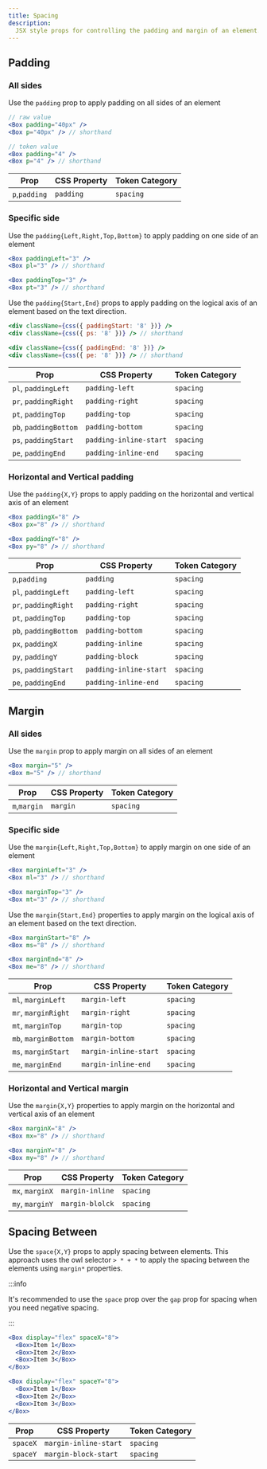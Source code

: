 ```yaml
---
title: Spacing
description:
  JSX style props for controlling the padding and margin of an element.
---
```


## Padding

### All sides

Use the `padding` prop to apply padding on all sides of an element

```jsx
// raw value
<Box padding="40px" />
<Box p="40px" /> // shorthand

// token value
<Box padding="4" />
<Box p="4" /> // shorthand
```

| Prop          | CSS Property | Token Category |
| ------------- | ------------ | -------------- |
| `p`,`padding` | `padding`    | `spacing`      |

### Specific side

Use the `padding{Left,Right,Top,Bottom}` to apply padding on one side of an
element

```jsx
<Box paddingLeft="3" />
<Box pl="3" /> // shorthand

<Box paddingTop="3" />
<Box pt="3" /> // shorthand
```

Use the `padding{Start,End}` props to apply padding on the logical axis of an
element based on the text direction.

```jsx
<div className={css({ paddingStart: '8' })} />
<div className={css({ ps: '8' })} /> // shorthand

<div className={css({ paddingEnd: '8' })} />
<div className={css({ pe: '8' })} /> // shorthand
```

| Prop                  | CSS Property           | Token Category |
| --------------------- | ---------------------- | -------------- |
| `pl`, `paddingLeft`   | `padding-left`         | `spacing`      |
| `pr`, `paddingRight`  | `padding-right`        | `spacing`      |
| `pt`, `paddingTop`    | `padding-top`          | `spacing`      |
| `pb`, `paddingBottom` | `padding-bottom`       | `spacing`      |
| `ps`, `paddingStart`  | `padding-inline-start` | `spacing`      |
| `pe`, `paddingEnd`    | `padding-inline-end`   | `spacing`      |

### Horizontal and Vertical padding

Use the `padding{X,Y}` props to apply padding on the horizontal and vertical
axis of an element

```jsx
<Box paddingX="8" />
<Box px="8" /> // shorthand

<Box paddingY="8" />
<Box py="8" /> // shorthand
```

| Prop                  | CSS Property           | Token Category |
| --------------------- | ---------------------- | -------------- |
| `p`,`padding`         | `padding`              | `spacing`      |
| `pl`, `paddingLeft`   | `padding-left`         | `spacing`      |
| `pr`, `paddingRight`  | `padding-right`        | `spacing`      |
| `pt`, `paddingTop`    | `padding-top`          | `spacing`      |
| `pb`, `paddingBottom` | `padding-bottom`       | `spacing`      |
| `px`, `paddingX`      | `padding-inline`       | `spacing`      |
| `py`, `paddingY`      | `padding-block`        | `spacing`      |
| `ps`, `paddingStart`  | `padding-inline-start` | `spacing`      |
| `pe`, `paddingEnd`    | `padding-inline-end`   | `spacing`      |

## Margin

### All sides

Use the `margin` prop to apply margin on all sides of an element

```jsx
<Box margin="5" />
<Box m="5" /> // shorthand
```

| Prop         | CSS Property | Token Category |
| ------------ | ------------ | -------------- |
| `m`,`margin` | `margin`     | `spacing`      |

### Specific side

Use the `margin{Left,Right,Top,Bottom}` to apply margin on one side of an
element

```jsx
<Box marginLeft="3" />
<Box ml="3" /> // shorthand

<Box marginTop="3" />
<Box mt="3" /> // shorthand
```

Use the `margin{Start,End}` properties to apply margin on the logical axis of an
element based on the text direction.

```jsx
<Box marginStart="8" />
<Box ms="8" /> // shorthand

<Box marginEnd="8" />
<Box me="8" /> // shorthand
```

| Prop                 | CSS Property          | Token Category |
| -------------------- | --------------------- | -------------- |
| `ml`, `marginLeft`   | `margin-left`         | `spacing`      |
| `mr`, `marginRight`  | `margin-right`        | `spacing`      |
| `mt`, `marginTop`    | `margin-top`          | `spacing`      |
| `mb`, `marginBottom` | `margin-bottom`       | `spacing`      |
| `ms`, `marginStart`  | `margin-inline-start` | `spacing`      |
| `me`, `marginEnd`    | `margin-inline-end`   | `spacing`      |

### Horizontal and Vertical margin

Use the `margin{X,Y}` properties to apply margin on the horizontal and vertical
axis of an element

```jsx
<Box marginX="8" />
<Box mx="8" /> // shorthand

<Box marginY="8" />
<Box my="8" /> // shorthand
```

| Prop            | CSS Property    | Token Category |
| --------------- | --------------- | -------------- |
| `mx`, `marginX` | `margin-inline` | `spacing`      |
| `my`, `marginY` | `margin-blolck` | `spacing`      |

## Spacing Between

Use the `space{X,Y}` props to apply spacing between elements. This approach uses
the owl selector `> * + *` to apply the spacing between the elements using
`margin*` properties.

:::info

It's recommended to use the `space` prop over the `gap` prop for spacing when
you need negative spacing.

:::

```jsx
<Box display="flex" spaceX="8">
  <Box>Item 1</Box>
  <Box>Item 2</Box>
  <Box>Item 3</Box>
</Box>

<Box display="flex" spaceY="8">
  <Box>Item 1</Box>
  <Box>Item 2</Box>
  <Box>Item 3</Box>
</Box>
```

| Prop     | CSS Property          | Token Category |
| -------- | --------------------- | -------------- |
| `spaceX` | `margin-inline-start` | `spacing`      |
| `spaceY` | `margin-block-start`  | `spacing`      |
